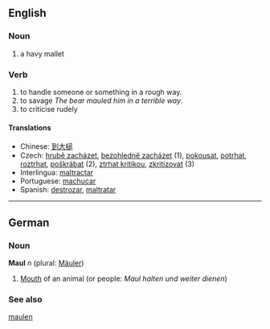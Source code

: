 ==English==

===Noun===
# a havy mallet

===Verb===
#to handle someone or something in a rough way.
#to savage ''The bear mauled him in a terrible way''.
#to criticise rudely

====Translations====
*Chinese: [[到大槌]]
*Czech: [[hrubě zacházet]], [[bezohledně zacházet]]  (1), [[pokousat]], [[potrhat]], [[roztrhat]], [[poškrábat]] (2),  [[ztrhat kritikou]], [[zkritizovat]] (3)
*Interlingua: [[maltractar]]
*Portuguese: [[machucar]]
*Spanish: [[destrozar]], [[maltratar]]

----

==German==
===Noun===
'''Maul''' ''n'' (plural: [[Mäuler]])

# [[Mouth]] of an animal (or people: ''Maul halten und weiter dienen'')

===See also===
[[maulen]]